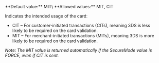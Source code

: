   
<ResponseField name="ValidationUsage" type="string" >   
**Default value:** MIT\
**Allowed values:** MIT, CIT

Indicates the intended usage of the card:

- CIT – For customer-initiated transactions (CITs), meaning 3DS is less likely to be required on the card validation.
- MIT – For merchant-initiated transactions (MITs), meaning 3DS is more likely to be required on the card validation.

_Note: The MIT value is returned automatically if the SecureMode value is FORCE, even if CIT is sent._
</ResponseField>